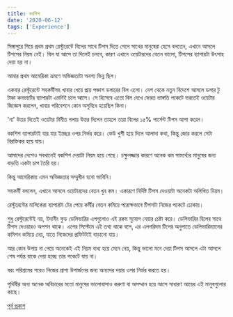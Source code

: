 ```yaml
---
title: বখশিশ
date: '2020-06-12'
tags: ['Experience']
---
```


সিঙ্গাপুরে গিয়ে প্রথম প্রথম রেস্টুরেন্টে বিলের সাথে টিপস দিতে গেলে সাথের মানুষেরা হেসে বলতেন, এখানে আসলে টিপসের নিয়ম নেই। বিল যা আসে তা দিলেই চলবে, কারণ এখানে ওয়েটারদের বেতন ভালো, টিপসের ব্যাপারটা উৎসাহ দেয়া হয় না।

আমার প্রথম আমেরিকা ভ্রমণে অভিজ্ঞতাটা অবশ্য ভিন্ন ছিল।

একবার রেস্টুরেন্টে সহকর্মীসহ খাবার খেয়ে প্রায় পঞ্চাশ ডলারের বিল এলো। দেশ থেকে নতুন বিদেশে আসলে ডলার টু টাকা কনভার্টের ব্যাপারটা এমনিই চলে আসে। সে হিসেবে এতো বিল দেখে ফেরত ভাঙ্গতি পকেটে ভরতেই ওয়েটার জিজ্ঞেস করলেন, খাবার পরিবেশনে কোন অসুবিধে হয়েছিল কিনা।

'না' উত্তর দিতেই ওয়েটার বিনীত গলায় উত্তর দিলেন তাহলে তারা বিলের ১৫% পার্সেন্ট টিপস আশা করেন।

বকশিশ ব্যাপারটাই যার যার ইচ্ছের ওপর নির্ভর করে। কেউ খুশী হয়ে দিলে আলাদা কথা, কিন্তু জোর করলে সেটা বিরক্তিকর হয়ে যায়।

আমাদের দেশেও সবখানেই বকশিশ দেয়াটা নিয়ম হয়ে গেছে। চক্ষুলজ্জার কারণে অনেক কম সামর্থ্যের মানুষের জন্য বাড়তি একটা চাপ তৈরি হয়।

কিন্তু আমেরিকায় এমন অভিজ্ঞতার সম্মুখীন হবো ভাবিনি।

সহকর্মী বললেন, এখানে আসলে ওয়েটারদের বেতন খুব কম। একারণে নির্দিষ্ট টিপস দেওয়াটা অনেকটা অলিখিত নিয়ম।

রেস্টুরেন্টের মালিকেরা ব্যাপারটা টের পেয়ে কর্মীর বেতন কমিয়ে পরোক্ষভাবে টিপসটা নিজের পকেটে ঢোকায়।

শুধু রেস্টুরেন্টেই নয়, ইদানীং ফুড ডেলিভারির এপগুলোও এই রকম সুযোগ নেয়ার চেষ্টা করে। ডেলিভারির বিলের সাথে টিপস দেওয়ারও অপশন থাকে। এপের সিস্টেমে এই তথ্য থাকে বলে, এর এলগরিদম টিপের অনুপাতে ডেলিভারিম্যানের কমিশন কমিয়ে দেয়, যাতে নিজেদের প্রফিটটাই বাড়ানো যায়।

আর কোন উপায় না পেয়ে অনেকেই এই নিয়ম বাধ্য হয়ে মেনে নেয়, কিন্তু ভালো মনে দেয়া টিপস আসলে এটা আসলে শেষ পর্যন্ত যাকে দেয়া হচ্ছে তার পকেটে যায় না। 

বরং পরিশ্রমের পরেও নিজের প্রাপ্য উপার্জনের জন্য অন্যদের দয়ার ওপর নির্ভর করতে হয়।

পৃথিবীর অন্য অনেক অবিচারের মতো মানুষের ভালোবাসাও করুণা বা অসম্মান হয়ে আসে সাধারণ আয়ের এই মানুষগুলোর কাছে।

[পূর্ব প্রকাশ]()
